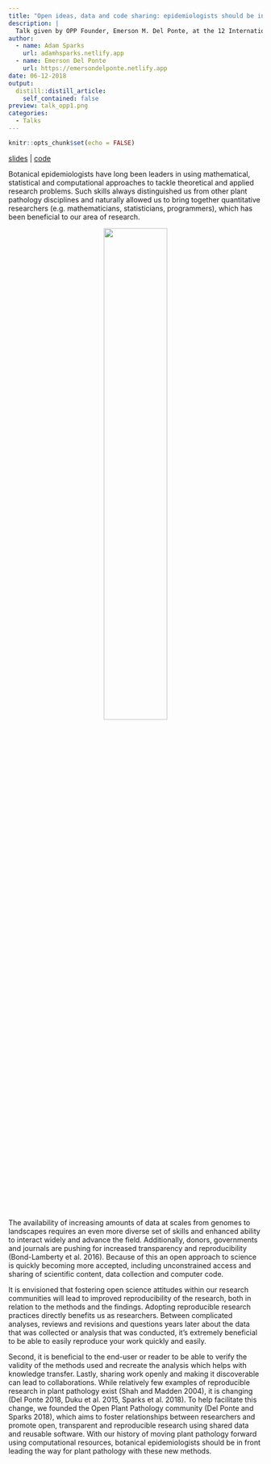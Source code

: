 ```yaml
---
title: "Open ideas, data and code sharing: epidemiologists should be in front!"
description: |
  Talk given by OPP Founder, Emerson M. Del Ponte, at the 12 International Epidemiology Workshop on June 12 2018 (Lillehammer, Norway) to promote the initiative among plant disease epidemiologits
author:
  - name: Adam Sparks
    url: adamhsparks.netlify.app
  - name: Emerson Del Ponte
    url: https://emersondelponte.netlify.app
date: 06-12-2018
output:
  distill::distill_article:
    self_contained: false
preview: talk_opp1.png
categories: 
  - Talks
---
```


```r
knitr::opts_chunk$set(echo = FALSE)
```


[slides](https://speakerdeck.com/emdelponte/open-ideas-data-and-code-sharing-epidemiologists-should-be-in-front) | [code](https://openplantpathology.github.io/OPP.at.IEW12/)   
  
Botanical epidemiologists have long been leaders in using mathematical, statistical and computational approaches to tackle theoretical and applied research problems. Such skills always distinguished us from other plant pathology disciplines and naturally allowed us to bring together quantitative researchers (e.g. mathematicians, statisticians, programmers), which has been beneficial to our area of research.



![](talk_opp1.png){style="text-align: center; width: 50%;  display: block; margin: 0 auto;"}

The availability of increasing amounts of data at scales from genomes to landscapes requires an even more diverse set of skills and enhanced ability to interact widely and advance the field. Additionally, donors, governments and journals are pushing for increased transparency and reproducibility (Bond-Lamberty et al. 2016). Because of this an open approach to science is quickly becoming more accepted, including unconstrained access and sharing of scientific content, data collection and computer code.

It is envisioned that fostering open science attitudes within our research communities will lead to improved reproducibility of the research, both in relation to the methods and the findings. Adopting reproducible research practices directly benefits us as researchers. Between complicated analyses, reviews and revisions and questions years later about the data that was collected or analysis that was conducted, it's extremely beneficial to be able to easily reproduce your work quickly and easily.

Second, it is beneficial to the end-user or reader to be able to verify the validity of the methods used and recreate the analysis which helps with knowledge transfer. Lastly, sharing work openly and making it discoverable can lead to collaborations. While relatively few examples of reproducible research in plant pathology exist (Shah and Madden 2004), it is changing (Del Ponte 2018, Duku et al. 2015, Sparks et al. 2018). To help facilitate this change, we founded the Open Plant Pathology community (Del Ponte and Sparks 2018), which aims to foster relationships between researchers and promote open, transparent and reproducible research using shared data and reusable software. With our history of moving plant pathology forward using computational resources, botanical epidemiologists should be in front leading the way for plant pathology with these new methods.


